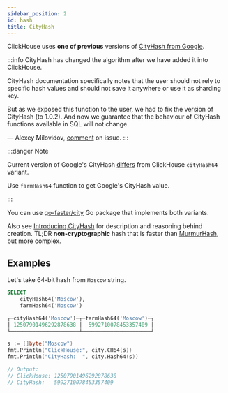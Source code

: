 ```yaml
---
sidebar_position: 2
id: hash
title: CityHash
---
```


ClickHouse uses **one of previous** versions of [CityHash from Google](https://github.com/google/cityhash).

:::info
CityHash has changed the algorithm after we have added it into ClickHouse.

CityHash documentation specifically notes that the user should not rely to specific hash values and should not save it anywhere or use it as sharding key.

But as we exposed this function to the user, we had to fix the version of CityHash (to 1.0.2). And now we guarantee that the behaviour of CityHash functions available in SQL will not change.

— Alexey Milovidov, [comment](https://github.com/ClickHouse/ClickHouse/issues/8354#issuecomment-568517969) on issue.
:::

:::danger Note

Current version of Google's CityHash [differs](https://github.com/ClickHouse/ClickHouse/issues/8354) from ClickHouse `cityHash64` variant.

Use `farmHash64` function to get Google's CityHash value.

:::

You can use [go-faster/city](https://github.com/go-faster/city) Go package that implements both variants.

Also see [Introducing CityHash](https://opensource.googleblog.com/2011/04/introducing-cityhash.html) for description and
reasoning behind creation. TL;DR **non-cryptographic** hash that is faster than [MurmurHash](http://en.wikipedia.org/wiki/MurmurHash), but more complex.

## Examples

Let's take 64-bit hash from `Moscow` string.

```sql
SELECT
    cityHash64('Moscow'),
    farmHash64('Moscow')

┌─cityHash64('Moscow')─┬─farmHash64('Moscow')─┐
│ 12507901496292878638 │  5992710078453357409 │
└──────────────────────┴──────────────────────┘
```

```go
s := []byte("Moscow")
fmt.Println("ClickHouse:", city.CH64(s))
fmt.Println("CityHash:  ", city.Hash64(s))

// Output:
// ClickHouse: 12507901496292878638
// CityHash:   5992710078453357409
```
